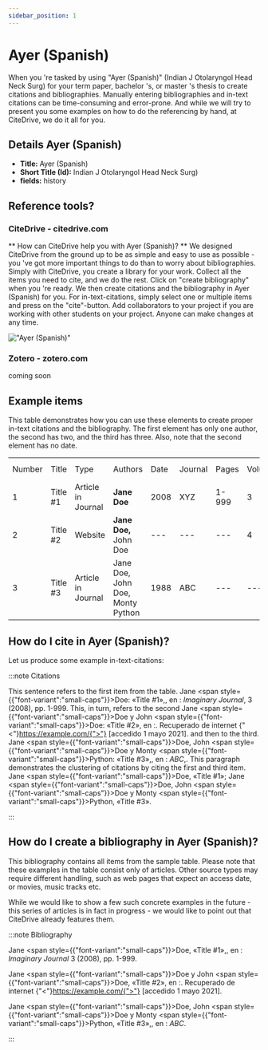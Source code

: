 ```yaml
---
sidebar_position: 1
---
```


# Ayer (Spanish)

When you 're tasked by using "Ayer (Spanish)" (Indian J Otolaryngol Head Neck Surg) for your term paper, bachelor 's, or master 's thesis to create citations and bibliographies.
Manually entering bibliographies and in-text citations can be time-consuming and error-prone. And while we will try to present you some examples on how to do the referencing by hand, at CiteDrive, we do it all for you.

## Details  Ayer (Spanish)
* **Title:** Ayer (Spanish)
* **Short Title (Id):** Indian J Otolaryngol Head Neck Surg)
* **fields:** history

## Reference tools?
### CiteDrive - citedrive.com
** How can CiteDrive help you with Ayer (Spanish)? **
We designed CiteDrive from the ground up to be as simple and easy to use as possible - you 've got more important things to do than to worry about bibliographies. Simply with CiteDrive, you create a library for your work. Collect all the items you need to cite, and we do the rest. Click on "create bibliography" when you 're ready. We then create citations and the bibliography in Ayer (Spanish) for you. For in-text-citations, simply select one or multiple items and press on the "cite"-button. Add collaborators to your project if you are working with other students on your project. Anyone can make changes at any time.


!["Ayer (Spanish)"](images/ayer-spanish.svg "Choose Ayer (Spanish) in the CiteDrive App")

### Zotero - zotero.com

coming soon

## Example items

This table demonstrates how you can use these elements to create proper in-text citations and the bibliography. The first element has only one author, the second has two, and the third has three. Also, note that the second element has no date.


<table>
  <tr>
   <td>Number
   </td>
   <td>Title
   </td>
   <td>Type
   </td>
   <td>Authors
   </td>
   <td>Date
   </td>
   <td>Journal
   </td>
   <td>Pages
   </td>
   <td>Volume
   </td>
   <td>Issue
   </td>
   <td>Access Date
   </td>
  </tr>
  <tr>
   <td>1
   </td>
   <td>Title #1
   </td>
   <td>Article in Journal
   </td>
   <td><strong>Jane Doe</strong>
   </td>
   <td>2008
   </td>
   <td>XYZ
   </td>
   <td>1-999
   </td>
   <td>3
   </td>
   <td>2
   </td>
   <td>--
   </td>
  </tr>
  <tr>
   <td>
2
   </td>
   <td>Title #2
   </td>
   <td>Website
   </td>
   <td><strong>Jane Doe, </strong>John Doe
   </td>
   <td>---
   </td>
   <td>---
   </td>
   <td>---
   </td>
   <td>4
   </td>
   <td>---
   </td>
   <td>2020-05-01
   </td>
  </tr>
  <tr>
   <td>3
   </td>
   <td>Title #3
   </td>
   <td>Article in Journal
   </td>
   <td>Jane Doe, John Doe, Monty Python
   </td>
   <td>1988
   </td>
   <td>ABC
   </td>
   <td>---
   </td>
   <td>---
   </td>
   <td>16
   </td>
   <td>---
   </td>
  </tr>
</table>



## How do I cite in  Ayer (Spanish)?

Let us produce some example in-text-citations:

:::note Citations


This sentence refers to the first item from the table. Jane <span style={{"font-variant":"small-caps"}}>Doe</span>: «Title #1»,, en : <i>Imaginary Journal</i>, 3 (2008), pp. 1-999. This, in turn, refers to the second Jane <span style={{"font-variant":"small-caps"}}>Doe</span> y John  <span style={{"font-variant":"small-caps"}}>Doe</span>: «Title #2», en :. Recuperado de internet {"<"}https://example.com/{">"} [accedido 1 mayo 2021].
and then to the third.  Jane <span style={{"font-variant":"small-caps"}}>Doe</span>, John <span style={{"font-variant":"small-caps"}}>Doe</span> y Monty <span style={{"font-variant":"small-caps"}}>Python</span>: «Title #3»,, en : <i>ABC</i>,.
This paragraph demonstrates the clustering of citations by citing the first and third item. Jane <span style={{"font-variant":"small-caps"}}>Doe</span>, «Title #1»; Jane <span style={{"font-variant":"small-caps"}}>Doe</span>, John <span style={{"font-variant":"small-caps"}}>Doe</span> y Monty <span style={{"font-variant":"small-caps"}}>Python</span>, «Title #3».

:::

## How do I create a bibliography in Ayer (Spanish)?

This bibliography contains all items from the sample table. Please note that these examples in the table consist only of articles. Other source types may require different handling, such as web pages that expect an access date, or movies, music tracks etc.

While we would like to show a few such concrete examples in the future - this series of articles is in fact in progress - we would like to point out that CiteDrive already features them.

:::note Bibliography

Jane <span style={{"font-variant":"small-caps"}}>Doe</span>, «Title #1»,, en : <i>Imaginary Journal</i> 3 (2008), pp. 1-999.

Jane <span style={{"font-variant":"small-caps"}}>Doe</span> y John  <span style={{"font-variant":"small-caps"}}>Doe</span>, «Title #2», en :. Recuperado de internet {"<"}https://example.com/{">"} [accedido 1 mayo 2021].

Jane <span style={{"font-variant":"small-caps"}}>Doe</span>, John <span style={{"font-variant":"small-caps"}}>Doe</span> y Monty <span style={{"font-variant":"small-caps"}}>Python</span>, «Title #3»,, en : <i>ABC</i>.



:::


        